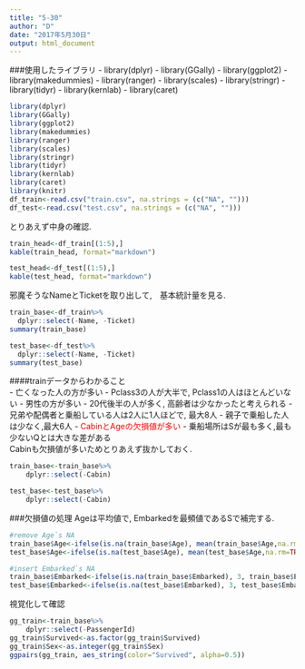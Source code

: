 ```yaml
---
title: "5-30"
author: "D"
date: "2017年5月30日"
output: html_document
---
```

###使用したライブラリ
- library(dplyr)
- library(GGally)
- library(ggplot2)
- library(makedummies)
- library(ranger)
- library(scales)
- library(stringr)
- library(tidyr)
- library(kernlab)
- library(caret)



```{r　include=FALSE}
library(dplyr)
library(GGally) 
library(ggplot2)
library(makedummies)
library(ranger)
library(scales)
library(stringr)
library(tidyr)
library(kernlab)
library(caret)
library(knitr)
df_train<-read.csv("train.csv", na.strings = (c("NA", "")))
df_test<-read.csv("test.csv", na.strings = (c("NA", "")))
```
とりあえず中身の確認.
```r
train_head<-df_train[(1:5),]
kable(train_head, format="markdown")
```

```r
test_head<-df_test[(1:5),]
kable(test_head, format="markdown")
```

邪魔そうなNameとTicketを取り出して,　基本統計量を見る.
```r
train_base<-df_train%>%
  dplyr::select(-Name, -Ticket)
summary(train_base)
```

```r
test_base<-df_test%>%
  dplyr::select(-Name, -Ticket)
summary(test_base)
```
####trainデータからわかること<br>
- 亡くなった人の方が多い
- Pclass3の人が大半で, Pclass1の人はほとんどいない
- 男性の方が多い
- 20代後半の人が多く, 高齢者は少なかったと考えられる
- 兄弟や配偶者と乗船している人は2人に1人ほどで, 最大8人
- 親子で乗船した人は少なく,最大6人
- <font color = "red">CabinとAgeの欠損値が多い</font>
- 乗船場所はSが最も多く,最も少ないQとは大きな差がある
<br>
Cabinも欠損値が多いためとりあえず抜かしておく.
```r
train_base<-train_base%>%
    dplyr::select(-Cabin)

test_base<-test_base%>%
    dplyr::select(-Cabin)
```
###欠損値の処理
Ageは平均値で, Embarkedを最頻値であるSで補完する.
```r
#remove Age`s NA
train_base$Age<-ifelse(is.na(train_base$Age), mean(train_base$Age,na.rm=TRUE), train_base$Age)
test_base$Age<-ifelse(is.na(test_base$Age), mean(test_base$Age,na.rm=TRUE), test_base$Age)
```

```r
#insert Embarked`s NA
train_base$Embarked<-ifelse(is.na(train_base$Embarked), 3, train_base$Embarked)
test_base$Embarked<-ifelse(is.na(test_base$Embarked), 3, test_base$Embarked)
```
視覚化して確認
```r
gg_train<-train_base%>%
    dplyr::select(-PassengerId)
gg_train$Survived<-as.factor(gg_train$Survived)
gg_train$Sex<-as.integer(gg_train$Sex)
ggpairs(gg_train, aes_string(color="Survived", alpha=0.5))

```
